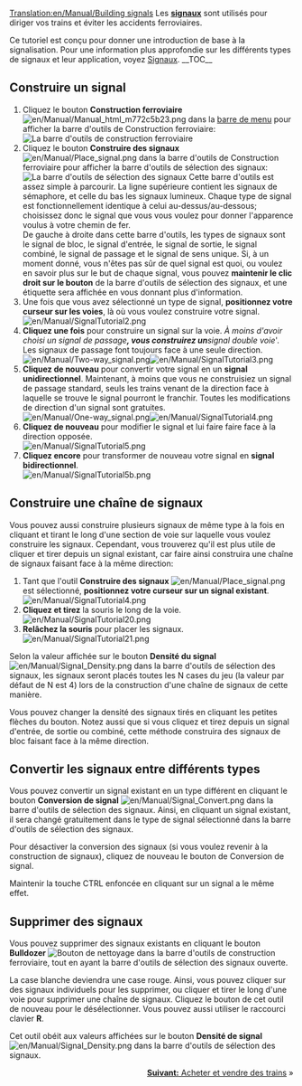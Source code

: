 [[Translation:en/Manual/Building signals]]
{{fr/Manual/Tutorial/Tutoriel}}
Les '''[[fr/Manual/Signaux|signaux]]''' sont utilisés pour diriger vos trains et éviter les accidents ferroviaires.

Ce tutoriel est conçu pour donner une introduction de base à la signalisation. Pour une information plus approfondie sur les différents types de signaux et leur application, voyez [[fr/Manual/Signaux|Signaux]].
__TOC__
== Construire un signal ==
#Cliquez le bouton '''Construction ferroviaire''' [[File:en/Manual/Manual html m772c5b23.png]] dans la [[fr/Manual/Interface#la-barre-de-menu|barre de menu]] pour afficher la barre d'outils de Construction ferroviaire:<br/>[[File:en/Manual/Railroad Construction.png|none|frame|La barre d'outils de construction ferroviaire]]
#Cliquez le bouton '''Construire des signaux''' [[File:en/Manual/Place signal.png]] dans la barre d'outils de Construction ferroviaire pour afficher la barre d'outils de sélection des signaux:<br/>[[File:en/Manual/Signal Selection.png|none|frame|La barre d'outils de sélection des signaux]] Cette barre d'outils est assez simple à parcourir. La ligne supérieure contient les signaux de sémaphore, et celle du bas les signaux lumineux. Chaque type de signal est fonctionnellement identique à celui au-dessus/au-dessous; choisissez donc le signal que vous vous voulez pour donner l'apparence voulus à votre chemin de fer.<br/>De gauche à droite dans cette barre d'outils, les types de signaux sont le signal de bloc, le signal d'entrée, le signal de sortie, le signal combiné, le signal de passage et le signal de sens unique. Si, à un moment donné, vous n'êtes pas sûr de quel signal est quoi, ou voulez en savoir plus sur le but de chaque signal, vous pouvez '''maintenir le clic droit sur le bouton''' de la barre d'outils de sélection des signaux, et une étiquette sera affichée en vous donnant plus d'information.
#Une fois que vous avez sélectionné un type de signal, '''positionnez votre curseur sur les voies''', là où vous voulez construire votre signal.<br/>[[File:en/Manual/SignalTutorial2.png|none|frame]]
#'''Cliquez une fois''' pour construire un signal sur la voie. ''À moins d'avoir choisi un signal de passage''', vous construirez un '''signal double voie'''. Les signaux de passage font toujours face à une seule direction.<br/>[[File:en/Manual/Two-way signal.png|frame|left]][[File:en/Manual/SignalTutorial3.png|none|frame]]
#'''Cliquez de nouveau''' pour convertir votre signal en un '''signal unidirectionnel'''. Maintenant, à moins que vous ne construisiez un signal de passage standard, seuls les trains venant de la direction face à laquelle se trouve le signal pourront le franchir. Toutes les modifications de direction d'un signal sont gratuites.<br/>[[File:en/Manual/One-way signal.png|frame|left]][[File:en/Manual/SignalTutorial4.png|none|frame]]
#'''Cliquez de nouveau''' pour modifier le signal et lui faire faire face à la direction opposée.<br/>[[File:en/Manual/SignalTutorial5.png|none|frame]]
#'''Cliquez encore''' pour transformer de nouveau votre signal en '''signal bidirectionnel'''.<br/>[[File:en/Manual/SignalTutorial5b.png|none|frame]]

== Construire une chaîne de signaux ==
Vous pouvez aussi construire plusieurs signaux de même type à la fois en cliquant et tirant le long d'une section de voie sur laquelle vous voulez construire les signaux. Cependant, vous trouverez qu'il est plus utile de cliquer et tirer depuis un signal existant, car faire ainsi construira une chaîne de signaux faisant face à la même direction:
#Tant que l'outil '''Construire des signaux'''  [[File:en/Manual/Place signal.png]] est sélectionné, '''positionnez votre curseur sur un signal existant'''.<br/>[[File:en/Manual/SignalTutorial4.png|none|frame]]
#'''Cliquez et tirez''' la souris le long de la voie.<br/>[[File:en/Manual/SignalTutorial20.png|none|frame]]
#'''Relâchez la souris''' pour placer les signaux.<br/>[[File:en/Manual/SignalTutorial21.png|none|frame]]

Selon la valeur affichée sur le bouton '''Densité du signal''' [[File:en/Manual/Signal Density.png]] dans la barre d'outils de sélection des signaux, les signaux seront placés toutes les N cases du jeu (la valeur par défaut de N est 4) lors de la construction d'une chaîne de signaux de cette manière.

Vous pouvez changer la densité des signaux tirés en cliquant les petites flèches du bouton. Notez aussi que si vous cliquez et tirez depuis un signal d'entrée, de sortie ou combiné, cette méthode construira des signaux de bloc faisant face à la même direction.

== Convertir les signaux entre différents types ==
Vous pouvez convertir un signal existant en un type différent en cliquant le bouton '''Conversion de signal''' [[File:en/Manual/Signal Convert.png]] dans la barre d'outils de sélection des signaux. Ainsi, en cliquant un signal existant, il sera changé gratuitement dans le type de signal sélectionné dans la barre d'outils de sélection des signaux.

Pour désactiver la conversion des signaux (si vous voulez revenir à la construction de signaux), cliquez de nouveau le bouton de Conversion de signal.

Maintenir la touche CTRL enfoncée en cliquant sur un signal a le même effet.

== Supprimer des signaux ==
Vous pouvez supprimer des signaux existants en cliquant le bouton '''Bulldozer''' [[File:en/Manual/Toggle clear active.png|Bouton de nettoyage]] dans la barre d'outils de construction ferroviaire, tout en ayant la barre d'outils de sélection des signaux ouverte.

La case blanche deviendra une case rouge. Ainsi, vous pouvez cliquer sur des signaux individuels pour les supprimer, ou cliquer et tirer le long d'une voie pour supprimer une chaîne de signaux. Cliquez le bouton de cet outil de nouveau pour le désélectionner. Vous pouvez aussi utiliser le raccourci clavier '''R'''.

Cet outil obéit aux valeurs affichées sur le bouton '''Densité de signal''' [[File:en/Manual/Signal Density.png]] dans la barre d'outils de sélection des signaux.

<span style="float: right">[[fr/Manual/Acheter des trains|'''Suivant:''' Acheter et vendre des trains]] &raquo;</span>